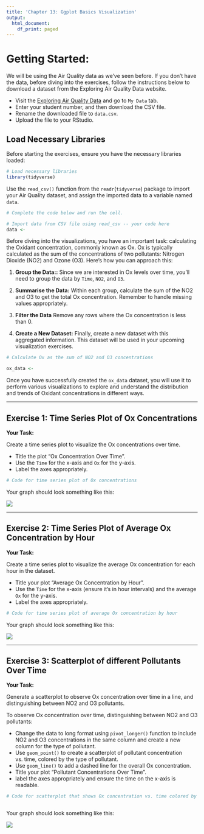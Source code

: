 ```yaml
---
title: 'Chapter 13: Ggplot Basics Visualization'
output:
  html_document:
    df_print: paged
---
```


# Getting Started:

We will be using the Air Quality data as we've seen before. If you don't have the data, before diving into the exercises, follow the instructions below to download a dataset from the Exploring Air Quality Data website.

-   Visit the [Exploring Air Quality Data](https://uoft-chem.shinyapps.io/Air_Quality_App/) and go to `My Data` tab.
-   Enter your student number, and then download the CSV file.
-   Rename the downloaded file to `data.csv`.
-   Upload the file to your RStudio.

## Load Necessary Libraries

Before starting the exercises, ensure you have the necessary libraries loaded:

```r
# Load necessary libraries
library(tidyverse)
```

Use the `read_csv()` function from the `readr`(`tidyverse`) package to import your Air Quality dataset, and assign the imported data to a variable named `data`.

```r
# Complete the code below and run the cell.

# Import data from CSV file using read_csv -- your code here
data <- 
```

Before diving into the visualizations, you have an important task: calculating the Oxidant concentration, commonly known as Ox. Ox is typically calculated as the sum of the concentrations of two pollutants: Nitrogen Dioxide (NO2) and Ozone (O3). Here’s how you can approach this:

1.  **Group the Data::** Since we are interested in Ox levels over time, you’ll need to group the data by `Time`, `NO2`, and `O3`.

2.  **Summarise the Data:** Within each group, calculate the sum of the NO2 and O3 to get the total Ox concentration. Remember to handle missing values appropriately.

3.  **Filter the Data** Remove any rows where the Ox concentration is less than 0.

4.  **Create a New Dataset:** Finally, create a new dataset with this aggregated information. This dataset will be used in your upcoming visualization exercises.

```r
# Calculate Ox as the sum of NO2 and O3 concentrations

ox_data <- 
```

Once you have successfully created the `ox_data` dataset, you will use it to perform various visualizations to explore and understand the distribution and trends of Oxidant concentrations in different ways.

------------------------------------------------------------------------

## Exercise 1: Time Series Plot of Ox Concentrations

**Your Task:**

Create a time series plot to visualize the Ox concentrations over time.

-   Title the plot "Ox Concentration Over Time".
-   Use the `Time` for the x-axis and `Ox` for the y-axis.
-   Label the axes appropriately.

```r
# Code for time series plot of Ox concentrations


```

Your graph should look something like this:

![](ox_conc_graph.png)

------------------------------------------------------------------------

## Exercise 2: Time Series Plot of Average Ox Concentration by Hour

**Your Task:**

Create a time series plot to visualize the average Ox concentration for each hour in the dataset.

-   Title your plot "Average Ox Concentration by Hour".
-   Use the `Time` for the x-axis (ensure it's in hour intervals) and the average `Ox` for the y-axis.
-   Label the axes appropriately.

```r
# Code for time series plot of average Ox concentration by hour

```

Your graph should look something like this:

![](ox_conc_time_graph.png)

------------------------------------------------------------------------

## Exercise 3: Scatterplot of different Pollutants Over Time

**Your Task:**

Generate a scatterplot to observe Ox concentration over time in a line, and distinguishing between NO2 and O3 pollutants.

To observe Ox concentration over time, distinguishing between NO2 and O3 pollutants:

-   Change the data to long format using `pivot_longer()` function to include NO2 and O3 concentrations in the same column and create a new column for the type of pollutant.
-   Use `geom_point()` to create a scatterplot of pollutant concentration vs. time, colored by the type of pollutant.
-   Use `geom_line()` to add a dashed line for the overall Ox concentration.
-   Title your plot "Pollutant Concentrations Over Time".
-   label the axes appropriately and ensure the time on the x-axis is readable.

```r
# Code for scatterplot that shows Ox concentration vs. time colored by pollutant



```

Your graph should look something like this:

![](ox_conc_color.png)

